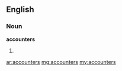 ==English==
===Noun===
'''accounters'''
# {{plural of|[[accounter]]}}

[[ar:accounters]]
[[mg:accounters]]
[[my:accounters]]
